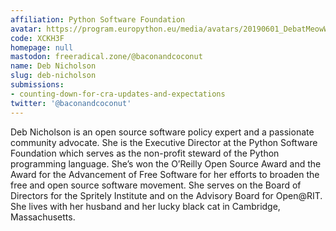 ```yaml
---
affiliation: Python Software Foundation
avatar: https://program.europython.eu/media/avatars/20190601_DebatMeowWolf_0aCwZC4.jpg
code: XCKH3F
homepage: null
mastodon: freeradical.zone/@baconandcoconut
name: Deb Nicholson
slug: deb-nicholson
submissions:
- counting-down-for-cra-updates-and-expectations
twitter: '@baconandcoconut'
---
```


Deb Nicholson is an open source software policy expert and a passionate community advocate. She is the Executive Director at the Python Software Foundation which serves as the non-profit steward of the Python programming language. She’s won the O’Reilly Open Source Award and the Award for the Advancement of Free Software for her efforts to broaden the free and open source software movement. She serves on the Board of Directors for the Spritely Institute and on the Advisory Board for Open@RIT. She lives with her husband and her lucky black cat in Cambridge, Massachusetts.
